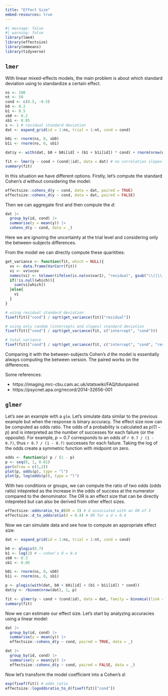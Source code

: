 ```yaml
---
title: "Effect Size"
embed-resources: true
---
```


```r
#| message: false
#| warning: false
library(lme4)
library(effectsize)
library(emmeans)
library(tidyverse)
```


## `lmer`

With linear mixed-effects models, the main problem is about which standard deviation using to standardize a certain effect.

```r
ns <- 100
nt <- 50
cond <- c(0.5, -0.5)
b0 <- 0.2
b1 <- 0.5
sb0 <- 0.2
sb1 <- 0.05
s <- 1 # residual standard deviation
dat <- expand_grid(id = 1:ns, trial = 1:nt, cond = cond)

b0i <- rnorm(ns, 0, sb0)
b1i <- rnorm(ns, 0, sb1)

dat$y <- with(dat, b0 + b0i[id] + (b1 + b1i[id]) * cond) + rnorm(nrow(dat), 0, s)

fit <- lmer(y ~ cond + (cond||id), data = dat) # no correlation slopes-intercept
summary(fit)
```

In this situation we have different options. Firstly, let's compute the standard Cohen's $d$ without considering the model:

```r
effectsize::cohens_d(y ~ cond, data = dat, paired = TRUE)
effectsize::cohens_d(y ~ cond, data = dat, paired = FALSE)
```

Then we can aggregate first and then compute the $d$:

```r
dat |> 
  group_by(id, cond) |> 
  summarise(y = mean(y)) |> 
  cohens_d(y ~ cond, data = _)
```

Here we are ignoring the uncertainty at the trial level and considering only the between-subjects differences.

From the model we can directly compute these quantities:

```r
get_variance <- function(fit, which = NULL){
  vv <- data.frame(VarCorr(fit))
  vi <- vv$vcov
  names(vi) <- tolower(ifelse(is.na(vv$var1), "residual", gsub("\\(|\\)", "", vv$var1)))
  if(!is.null(which)){
    sum(vi[which])
  }else{
    vi
  }
}

# using residual standard deviation
fixef(fit)["cond"] / sqrt(get_variance(fit)["residual"])

# using only random (intercepts and slopes) standard deviation
fixef(fit)["cond"] / sqrt(get_variance(fit, c("intercept", "cond")))

# total variance
fixef(fit)["cond"] / sqrt(get_variance(fit, c("intercept", "cond", "residual")))
```

Comparing it with the between-subjects Cohen's $d$ the model is essentially always computing the between version. The paired works on the differences.

Some references:

- https://imaging.mrc-cbu.cam.ac.uk/statswiki/FAQ/tdunpaired
- https://psycnet.apa.org/record/2014-32656-001

## `glmer`

Let's see an example with a `glm`. Let's simulate data similar to the previous example but when the response is binary accuracy. The effect size now can be computed as odds ratio. The odds of a probability is calculated as $p / (1 - p)$ and is interpreted as the number of successes for each failure (or the opposite). For example, $p = 0.7$ corresponds to an odds of `r 0.7 / (1 - 0.7)`, thus `r 0.7 / (1 - 0.7)` successes for each failure. Taking the log of the odds create a symmetric function with midpoint on zero.

```r
odds <- function(p) p / (1 - p)
p <- seq(0, 1, 0.01)
par(mfrow = c(1,2))
plot(p, odds(p), type = "l")
plot(p, log(odds(p)), type = "l")
```

With two conditions or groups, we can compute the ratio of two odds (odds ratio) intepreted as the increase in the odds of success at the numerator compared to the denominator. The OR is an effect size that can be directly intepreted but can also be derived from other effect sizes.

```r
effectsize::oddsratio_to_d(OR = 3) # d associated with an OR of 3
effectsize::d_to_oddsratio(d = 0.4) # OR for a d = 0.4
```

Now we can simulate data and see how to compute an appropriate effect size:

```r
dat <- expand_grid(id = 1:ns, trial = 1:nt, cond = cond)

b0 <- qlogis(0.7)
b1 <- log(2) # ~ cohen's d = 0.4
sb0 <- 0.3
sb1 <- 0.05

b0i <- rnorm(ns, 0, sb0)
b1i <- rnorm(ns, 0, sb1)

p <- plogis(with(dat, b0 + b0i[id] + (b1 + b1i[id]) * cond))
dat$y <- rbinom(nrow(dat), 1, p)

fit <- glmer(y ~ cond + (cond|id), data = dat, family = binomial(link = "logit"))
summary(fit)
```

Now we can estimate our effect size. Let's start by analyzing accuracies using a linear model:

```r
dat |> 
  group_by(id, cond) |> 
  summarise(y = mean(y)) |> 
  effectsize::cohens_d(y ~ cond, paired = TRUE, data = _)

dat |> 
  group_by(id, cond) |> 
  summarise(y = mean(y)) |> 
  effectsize::cohens_d(y ~ cond, paired = FALSE, data = _)
```

Now let's transform the model coefficient into a Cohen's $d$:

```r
exp(fixef(fit)) # odds ratio
effectsize::logoddsratio_to_d(fixef(fit)["cond"])
```

